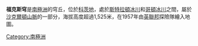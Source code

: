 '''福克斯穹'''是[[南極洲|南極洲]]的穹丘，位於[[科茨地|科茨地]]，處於[[斯特拉頓冰川|斯特拉頓冰川]]和[[哥頓冰川|哥頓冰川]]之間，屬於[[沙克爾頓山脈|沙克爾頓山脈]]的一部分，海拔高度超過1,525米，在1957年由[[英聯邦|英聯邦]]探險隊繪入地圖。

{{coord|80|36|S|27|50|W|source:GNIS|display=title}}

{{DEFAULTSORT:Fuchs Dome}}
[[Category:南極洲|Category:南極洲]]


{{CoatsLand-geo-stub}}
